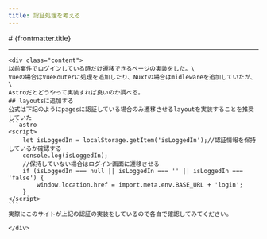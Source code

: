 ```yaml
---
title: 認証処理を考える
---
```


<div class="padding-md w-md">
# {frontmatter.title}

---
    <div class="content">
    以前案件でログインしている時だけ遷移できるページの実装をした。\
    Vueの場合はVueRouterに処理を追加したり、Nuxtの場合はmidlewareを追加していたが、\
    Astroだとどうやって実装すれば良いのか調べる。
    ## layoutsに追加する
    公式は下記のようにpagesに認証している場合のみ遷移させるlayoutを実装することを推奨していた
    ```astro
    <script>
        let isLoggedIn = localStorage.getItem('isLoggedIn');//認証情報を保持しているか確認する
        console.log(isLoggedIn);
        //保持していない場合はログイン画面に遷移させる
        if (isLoggedIn === null || isLoggedIn === '' || isLoggedIn === 'false') {
            window.location.href = import.meta.env.BASE_URL + 'login';
        }
    </script>
    ```
    実際にこのサイトが上記の認証の実装をしているので各自で確認してみてください。

    </div>
</div>
